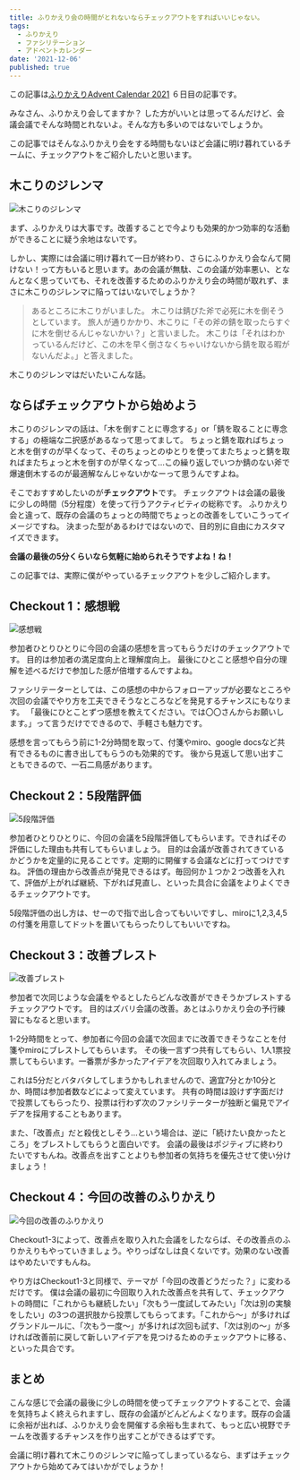 ```yaml
---
title: ふりかえり会の時間がとれないならチェックアウトをすればいいじゃない。
tags:
  - ふりかえり
  - ファシリテーション
  - アドベントカレンダー
date: '2021-12-06'
published: true
---
```


この記事は[ふりかえりAdvent Calendar 2021](https://adventar.org/calendars/6327) ６日目の記事です。

みなさん、ふりかえり会してますか？
した方がいいとは思ってるんだけど、会議会議でそんな時間とれないよ。そんな方も多いのではないでしょうか。

この記事ではそんなふりかえり会をする時間もないほど会議に明け暮れているチームに、チェックアウトをご紹介したいと思います。

## 木こりのジレンマ

![木こりのジレンマ](./images/lumberjacks-dilemma.webp)

まず、ふりかえりは大事です。改善することで今よりも効果的かつ効率的な活動ができることに疑う余地はないです。

しかし、実際には会議に明け暮れて一日が終わり、さらにふりかえり会なんて開けない！って方もいると思います。あの会議が無駄、この会議が効率悪い、となんとなく思っていても、それを改善するためのふりかえり会の時間が取れず、まさに木こりのジレンマに陥ってはいないでしょうか？

> あるところに木こりがいました。
> 木こりは錆びた斧で必死に木を倒そうとしています。
> 旅人が通りかかり、木こりに「その斧の錆を取ったらすぐに木を倒せるんじゃないかい？」と言いました。
> 木こりは「それはわかっているんだけど、この木を早く倒さなくちゃいけないから錆を取る暇がないんだよ。」と答えました。

木こりのジレンマはだいたいこんな話。

## ならばチェックアウトから始めよう

木こりのジレンマの話は、「木を倒すことに専念する」or「錆を取ることに専念する」の極端な二択感があるなって思ってまして。
ちょっと錆を取ればちょっと木を倒すのが早くなって、そのちょっとのゆとりを使ってまたちょっと錆を取ればまたちょっと木を倒すのが早くなって…この繰り返しでいつか錆のない斧で爆速倒木するのが最適解なんじゃないかなーって思うんですよね。

そこでおすすめしたいのが**チェックアウト**です。
チェックアウトは会議の最後に少しの時間（5分程度）を使って行うアクティビティの総称です。
ふりかえり会と違って、既存の会議のちょっとの時間でちょっとの改善をしていこうってイメージですね。
決まった型があるわけではないので、目的別に自由にカスタマイズできます。

**会議の最後の5分くらいなら気軽に始められそうですよね！ね！**

この記事では、実際に僕がやっているチェックアウトを少しご紹介します。

## Checkout 1：感想戦

![感想戦](./images/checkout1-impression-battle.webp)

参加者ひとりひとりに今回の会議の感想を言ってもらうだけのチェックアウトです。
目的は参加者の満足度向上と理解度向上。
最後にひとこと感想や自分の理解を述べるだけで参加した感が倍増するんですよね。

ファシリテーターとしては、この感想の中からフォローアップが必要なところや次回の会議でやり方を工夫できそうなところなどを発見するチャンスにもなります。
「最後にひとことずつ感想を教えてください。では〇〇さんからお願いします。」って言うだけでできるので、手軽さも魅力です。

感想を言ってもらう前に1-2分時間を取って、付箋やmiro、google docsなど共有できるものに書き出してもらうのも効果的です。
後から見返して思い出すこともできるので、一石二鳥感があります。

## Checkout 2：5段階評価

![5段階評価](./images/checkout2-5-stage-rating.webp)

参加者ひとりひとりに、今回の会議を5段階評価してもらいます。できればその評価にした理由も共有してもらいましょう。
目的は会議が改善されてきているかどうかを定量的に見ることです。定期的に開催する会議などに打ってつけですね。
評価の理由から改善点が発見できるはず。毎回何か１つか２つ改善を入れて、評価が上がれば継続、下がれば見直し、といった具合に会議をよりよくできるチェックアウトです。

5段階評価の出し方は、せーので指で出し合ってもいいですし、miroに1,2,3,4,5の付箋を用意してドットを置いてもらったりしてもいいですね。

## Checkout 3：改善ブレスト

![改善ブレスト](./images/checkout3-kaizen-brain-storming.webp)

参加者で次同じような会議をやるとしたらどんな改善ができそうかブレストするチェックアウトです。
目的はズバリ会議の改善。あとはふりかえり会の予行練習にもなると思います。

1-2分時間をとって、参加者に今回の会議で次回までに改善できそうなことを付箋やmiroにブレストしてもらいます。
その後一言ずつ共有してもらい、1人1票投票してもらいます。一番票が多かったアイデアを次回取り入れてみましょう。

これは5分だとバタバタしてしまうかもしれませんので、適宜7分とか10分とか、時間は参加者数などによって変えています。
共有の時間は設けず字面だけで投票してもらったり、投票は行わず次のファシリテーターが独断と偏見でアイデアを採用することもあります。

また、「改善点」だと殺伐としそう…という場合は、逆に「続けたい良かったところ」をブレストしてもらうと面白いです。
会議の最後はポジティブに終わりたいですもんね。改善点を出すことよりも参加者の気持ちを優先させて使い分けましょう！

## Checkout 4：今回の改善のふりかえり

![今回の改善のふりかえり](./images/checkout4-retrospective-for-previous-kaizen.webp)

Checkout1-3によって、改善点を取り入れた会議をしたならば、その改善点のふりかえりもやっていきましょう。やりっぱなしは良くないです。効果のない改善はやめたいですもんね。

やり方はCheckout1-3と同様で、テーマが「今回の改善どうだった？」に変わるだけです。
僕は会議の最初に今回取り入れた改善点を共有して、チェックアウトの時間に「これからも継続したい」「次もう一度試してみたい」「次は別の実験をしたい」の3つの選択肢から投票してもらってます。「これから〜」が多ければグランドルールに、「次もう一度〜」が多ければ次回も試す、「次は別の〜」が多ければ改善前に戻して新しいアイデアを見つけるためのチェックアウトに移る、といった具合です。

## まとめ

こんな感じで会議の最後に少しの時間を使ってチェックアウトすることで、会議を気持ちよく終えられますし、既存の会議がどんどんよくなります。既存の会議に余裕が出れば、ふりかえり会を開催する余裕も生まれて、もっと広い視野でチームを改善するチャンスを作り出すことができるはずです。

会議に明け暮れて木こりのジレンマに陥ってしまっているなら、まずはチェックアウトから始めてみてはいかがでしょうか！
